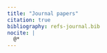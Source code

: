 ```yaml
---
title: "Journal papers"
citation: true
bibliography: refs-journal.bib
nocite: |
  @*
---
```


::: {#refs}
:::
